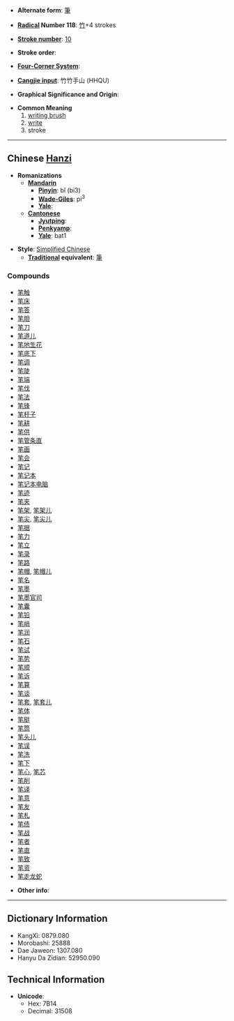 * '''Alternate form''': [[筆]]

* '''[[Wiktionary:Chinese radical index| Radical]] Number 118''': [[Wiktionary:Chinese radical index 竹|竹]]+4 strokes

* '''[[Wiktionary:Chinese total strokes index|Stroke number]]''': [[Wiktionary:Chinese total strokes index 10|10]]

* '''Stroke order''': 

* '''[[Wiktionary:Chinese four corner index|Four-Corner System]]''': 

* '''[[Wiktionary:Chinese Cangjie index|Cangjie input]]''': 竹竹手山 (HHQU)

* '''Graphical Significance and Origin''': 

* '''Common Meaning'''
*# [[writing brush]]
*# [[write]]
*# stroke


----

== Chinese [[Hanzi]] ==

* '''Romanizations'''
** '''[[Mandarin]]'''
*** '''[[Pinyin]]''': bǐ (bi3)
*** '''[[Wade-Giles]]''': pi<sup>3</sup>
*** '''[[Yale]]''': 
** '''[[Cantonese]]'''
*** '''[[Jyutping]]''':
*** '''[[Penkyamp]]''': 
*** '''[[Yale]]''': bat1

* '''Style''': [[Simplified Chinese]] 
** '''[[Traditional Chinese|Traditional]] equivalent''': [[筆]]

===Compounds===
*[[笔触]]
*[[笔床]]
*[[笔答]]
*[[笔胆]]
*[[笔刀]]
*[[笔道儿]]
*[[笔地生花]]
*[[笔底下]]
*[[笔调]]
*[[笔陡]]
*[[笔端]]
*[[笔伐]]
*[[笔法]]
*[[笔锋]]
*[[笔杆子]]
*[[笔耕]]
*[[笔供]]
*[[笔管条直]]
*[[笔画]]
*[[笔会]]
*[[笔记]]
*[[笔记本]]
*[[笔记本电脑]]
*[[笔迹]]
*[[笔夹]]
*[[笔架]], [[笔架儿]]
*[[笔尖]], [[笔尖儿]]
*[[笔据]]
*[[笔力]]
*[[笔立]]
*[[笔录]]
*[[笔路]]
*[[笔帽]], [[笔帽儿]]
*[[笔名]]
*[[笔墨]]
*[[笔墨官司]]
*[[笔囊]]
*[[笔铅]]
*[[笔峭]]
*[[笔润]]
*[[笔石]]
*[[笔试]]
*[[笔势]]
*[[笔顺]]
*[[笔诉]]
*[[笔算]]
*[[笔谈]]
*[[笔套]], [[笔套儿]]
*[[笔体]]
*[[笔挺]]
*[[笔筒]]
*[[笔头儿]]
*[[笔误]]
*[[笔洗]]
*[[笔下]]
*[[笔心]], [[笔芯]]
*[[笔削]]
*[[笔译]]
*[[笔意]]
*[[笔友]]
*[[笔札]]
*[[笔债]]
*[[笔战]]
*[[笔者]]
*[[笔直]]
*[[笔致]]
*[[笔资]]
*[[笔走龙蛇]]

* '''Other info''': 

----

== Dictionary Information ==

* KangXi: 0879.080
* Morobashi: 25888
* Dae Jaweon: 1307.080
* Hanyu Da Zidian: 52950.090

== Technical Information ==

* '''Unicode''':
** Hex: 7B14
** Decimal: 31508